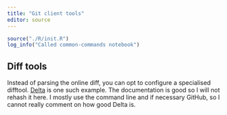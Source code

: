 ```yaml
---
title: "Git client tools"
editor: source
---
```


```r
source("./R/init.R")
log_info("Called common-commands notebook")
```


## Diff tools {#sec-diff-tools}

Instead of parsing the online diff, you can opt to configure a specialised difftool.
[Delta](https://github.com/dandavison/delta) is one such example.
The documentation is good so I will not rehash it here.
I mostly use the command line and if necessary GitHub, so I cannot really comment on how good Delta is.
